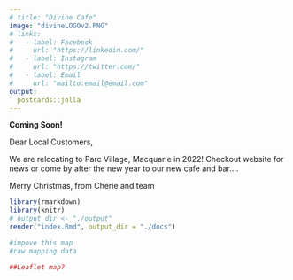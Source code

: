 ```yaml
---
# title: "Divine Cafe"
image: "divineLOGOv2.PNG"
# links:
#   - label: Facebook
#     url: "https://linkedin.com/"
#   - label: Instagram
#     url: "https://twitter.com/"
#   - label: Email
#     url: "mailto:email@email.com"
output:
  postcards::jolla
---
```

 
**Coming Soon!**

Dear Local Customers,

We are relocating to Parc Village, Macquarie in 2022!
Checkout website for news or come by after the new year to our new cafe and bar....

Merry Christmas,
from Cherie and team

```r
library(rmarkdown)
library(knitr)
# output_dir <- "./output"
render("index.Rmd", output_dir = "./docs")
```

```r
#impove this map
#raw mapping data

##Leaflet map?
```

<!--Email updates-->

<!-- <iframe src="https://www.google.com/maps/d/u/1/embed?mid=1-oJD653LPlhBvc9K1fwJvAMnq3HQ_YDp" width="640" height="480"></iframe> -->
